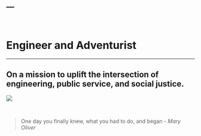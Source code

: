 ---
---
<br>

# **Engineer and Adventurist**
***
## On a mission to uplift the intersection of engineering, public service, and social justice.
![](images/starsunset.jpg)

<br>

> One day you finally knew, what you had to do, and began
- *Mary Oliver*

